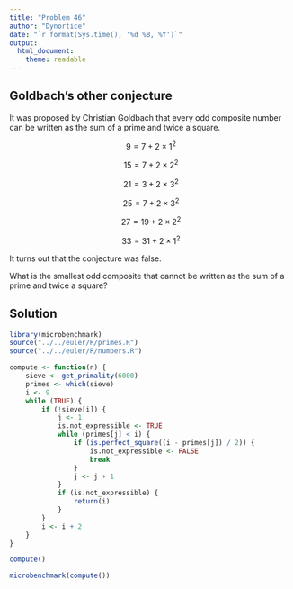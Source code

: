 ```yaml
---
title: "Problem 46"
author: "Dynortice"
date: "`r format(Sys.time(), '%d %B, %Y')`"
output:
  html_document:
    theme: readable
---
```

## Goldbach's other conjecture

It was proposed by Christian Goldbach that every odd composite number can be written as the sum of a prime and twice a square.

$$9 = 7 + 2 \times 1^2$$

$$15 = 7 + 2 \times 2^2$$

$$21 = 3 + 2 \times 3^2$$

$$25 = 7 + 2 \times 3^2$$

$$27 = 19 + 2 \times 2^2$$

$$33 = 31 + 2 \times 1^2$$

It turns out that the conjecture was false.

What is the smallest odd composite that cannot be written as the sum of a prime and twice a square?

## Solution
```r
library(microbenchmark)
source("../../euler/R/primes.R")
source("../../euler/R/numbers.R")
```
```r
compute <- function(n) {
    sieve <- get_primality(6000)
    primes <- which(sieve)
    i <- 9
    while (TRUE) {
        if (!sieve[i]) {
            j <- 1
            is.not_expressible <- TRUE
            while (primes[j] < i) {
                if (is.perfect_square((i - primes[j]) / 2)) {
                    is.not_expressible <- FALSE
                    break
                }
                j <- j + 1
            }
            if (is.not_expressible) {
                return(i)
            }
        }
        i <- i + 2
    }
}
```
```r
compute()
```
```r
microbenchmark(compute())
```
